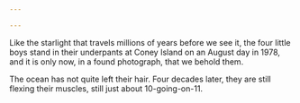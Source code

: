 ```yaml
---

---
```


Like the starlight that travels millions of years before we see it, the four little boys stand in their underpants at Coney Island on an August day in 1978, and it is only now, in a found photograph, that we behold them.

The ocean has not quite left their hair. Four decades later, they are still flexing their muscles, still just about 10-going-on-11.


